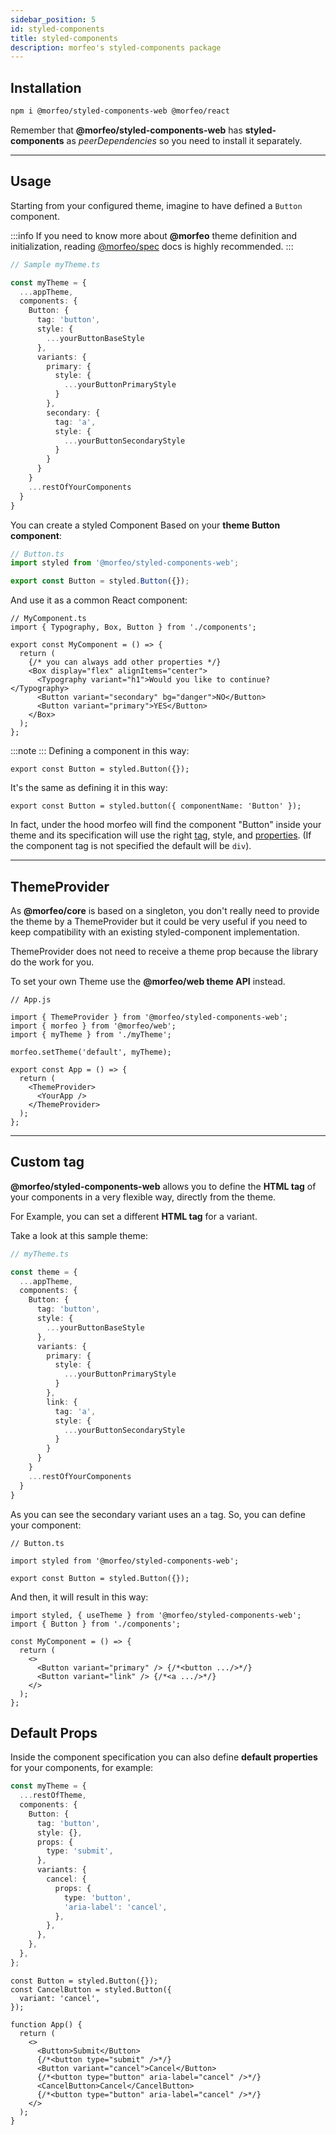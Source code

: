 ```yaml
---
sidebar_position: 5
id: styled-components
title: styled-components
description: morfeo's styled-components package
---
```


## Installation

```bash
npm i @morfeo/styled-components-web @morfeo/react
```

Remember that **@morfeo/styled-components-web** has **styled-components** as _peerDependencies_ so you need to install it separately.

---

## Usage

Starting from your configured theme, imagine to have defined a `Button` component.

:::info
If you need to know more about **@morfeo** theme definition and initialization, reading [@morfeo/spec](../ThemeSpecification/overview.mdx) docs is highly recommended.
:::

```ts
// Sample myTheme.ts

const myTheme = {
  ...appTheme,
  components: {
    Button: {
      tag: 'button',
      style: {
        ...yourButtonBaseStyle
      },
      variants: {
        primary: {
          style: {
            ...yourButtonPrimaryStyle
          }
        },
        secondary: {
          tag: 'a',
          style: {
            ...yourButtonSecondaryStyle
          }
        }
      }
    }
    ...restOfYourComponents
  }
}
```

You can create a styled Component Based on your **theme Button component**:

```typescript
// Button.ts
import styled from '@morfeo/styled-components-web';

export const Button = styled.Button({});
```

And use it as a common React component:

```tsx
// MyComponent.ts
import { Typography, Box, Button } from './components';

export const MyComponent = () => {
  return (
    {/* you can always add other properties */}
    <Box display="flex" alignItems="center">
      <Typography variant="h1">Would you like to continue?</Typography>
      <Button variant="secondary" bg="danger">NO</Button>
      <Button variant="primary">YES</Button>
    </Box>
  );
};
```

:::note
:::
Defining a component in this way:

```tsx
export const Button = styled.Button({});
```

It's the same as defining it in this way:

```tsx
export const Button = styled.button({ componentName: 'Button' });
```

In fact, under the hood morfeo will find the component "Button" inside your theme and its specification will use the right [tag](#custom-tag), style, and [properties](#custom-props). (If the component tag is not specified the default will be `div`).

---

## ThemeProvider

As **@morfeo/core** is based on a singleton, you don't really need to provide the theme by a ThemeProvider but it could be very useful if you need to keep compatibility with an existing styled-component implementation.

ThemeProvider does not need to receive a theme prop because the library do the work for you.

To set your own Theme use the **@morfeo/web theme API** instead.

```tsx
// App.js

import { ThemeProvider } from '@morfeo/styled-components-web';
import { morfeo } from '@morfeo/web';
import { myTheme } from './myTheme';

morfeo.setTheme('default', myTheme);

export const App = () => {
  return (
    <ThemeProvider>
      <YourApp />
    </ThemeProvider>
  );
};
```

---

## Custom tag

**@morfeo/styled-components-web** allows you to define the **HTML tag** of your components in a very flexible way, directly from the theme.

For Example, you can set a different **HTML tag** for a variant.

Take a look at this sample theme:

```typescript
// myTheme.ts

const theme = {
  ...appTheme,
  components: {
    Button: {
      tag: 'button',
      style: {
        ...yourButtonBaseStyle
      },
      variants: {
        primary: {
          style: {
            ...yourButtonPrimaryStyle
          }
        },
        link: {
          tag: 'a',
          style: {
            ...yourButtonSecondaryStyle
          }
        }
      }
    }
    ...restOfYourComponents
  }
}
```

As you can see the secondary variant uses an `a` tag.
So, you can define your component:

```tsx
// Button.ts

import styled from '@morfeo/styled-components-web';

export const Button = styled.Button({});
```

And then, it will result in this way:

```tsx
import styled, { useTheme } from '@morfeo/styled-components-web';
import { Button } from './components';

const MyComponent = () => {
  return (
    <>
      <Button variant="primary" /> {/*<button .../>*/}
      <Button variant="link" /> {/*<a .../>*/}
    </>
  );
};
```

## Default Props

Inside the component specification you can also define **default properties** for your components, for example:

```typescript
const myTheme = {
  ...restOfTheme,
  components: {
    Button: {
      tag: 'button',
      style: {},
      props: {
        type: 'submit',
      },
      variants: {
        cancel: {
          props: {
            type: 'button',
            'aria-label': 'cancel',
          },
        },
      },
    },
  },
};
```

```tsx
const Button = styled.Button({});
const CancelButton = styled.Button({
  variant: 'cancel',
});

function App() {
  return (
    <>
      <Button>Submit</Button>
      {/*<button type="submit" />*/}
      <Button variant="cancel">Cancel</Button>
      {/*<button type="button" aria-label="cancel" />*/}
      <CancelButton>Cancel</CancelButton>
      {/*<button type="button" aria-label="cancel" />*/}
    </>
  );
}
```

